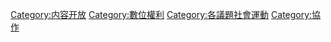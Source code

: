 {{Catmore}}

[[Category:内容开放|Category:内容开放]]
[[Category:數位權利|Category:數位權利]]
[[Category:各議題社會運動|Category:各議題社會運動]]
[[Category:協作|Category:協作]]